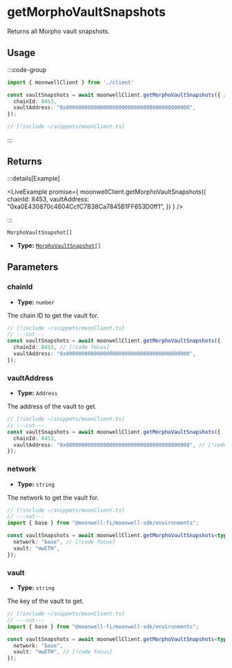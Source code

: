 
# getMorphoVaultSnapshots

Returns all Morpho vault snapshots.

## Usage

:::code-group

```ts twoslash [example.ts]
import { moonwellClient } from './client'

const vaultSnapshots = await moonwellClient.getMorphoVaultSnapshots({ // [!code focus:4]
  chainId: 8453,
  vaultAddress: "0x0000000000000000000000000000000000000000",
});
```

```ts twoslash [client.ts] filename="client.ts"
// [!include ~/snippets/moonClient.ts]
```

:::

## Returns

:::details[Example]

<LiveExample promise={
  moonwellClient.getMorphoVaultSnapshots({
    chainId: 8453,
    vaultAddress: "0xa0E430870c4604CcfC7B38Ca7845B1FF653D0ff1",
  })
} />

:::

```
MorphoVaultSnapshot[]
```

- **Type:** [`MorphoVaultSnapshot[]`](/docs/glossary/types#morphovaultsnapshot)

## Parameters

### chainId

- **Type:** `number`

The chain ID to get the vault for.

```ts twoslash
// [!include ~/snippets/moonClient.ts]
// ---cut---
const vaultSnapshots = await moonwellClient.getMorphoVaultSnapshots({
  chainId: 8453, // [!code focus]
  vaultAddress: "0x0000000000000000000000000000000000000000",
});
```

### vaultAddress

- **Type:** `Address`

The address of the vault to get.

```ts twoslash
// [!include ~/snippets/moonClient.ts]
// ---cut---
const vaultSnapshots = await moonwellClient.getMorphoVaultSnapshots({
  chainId: 8453,
  vaultAddress: "0x0000000000000000000000000000000000000000", // [!code focus]
});
```

<NetworkMorphoVaultParameterInfo />

### network

- **Type:** `string`

The network to get the vault for.

```ts twoslash
// [!include ~/snippets/moonClient.ts]
// ---cut---
import { base } from "@moonwell-fi/moonwell-sdk/environments";

const vaultSnapshots = await moonwellClient.getMorphoVaultSnapshots<typeof base>({
  network: "base", // [!code focus]
  vault: "mwETH",
});
```

### vault

- **Type:** `string`

The key of the vault to get.

```ts twoslash
// [!include ~/snippets/moonClient.ts]
// ---cut---
import { base } from "@moonwell-fi/moonwell-sdk/environments";

const vaultSnapshots = await moonwellClient.getMorphoVaultSnapshots<typeof base>({
  network: "base",
  vault: "mwETH", // [!code focus]
});
